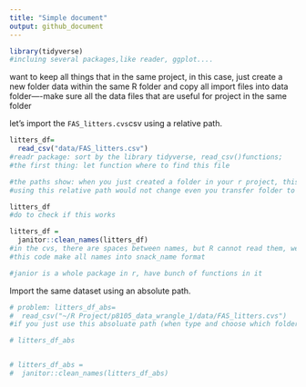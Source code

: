 ```yaml
---
title: "Simple document"
output: github_document
---
```


```r
library(tidyverse)
#incluing several packages,like reader, ggplot....
```


want to keep all things that in the same project, in this case, just create a new folder data within the same R folder and copy all import files into data folder----make sure all the data files that are useful for project in the same folder

let's import the `FAS_litters.cvs`csv using a relative path.

```r
litters_df=
  read_csv("data/FAS_litters.csv")
#readr package: sort by the library tidyverse, read_csv()functions;
#the first thing: let function where to find this file

#the paths show: when you just created a folder in your r project, this would show when you type its name
#using this relative path would not change even you transfer folder to other places

litters_df
#do to check if this works

litters_df = 
  janitor::clean_names(litters_df)
#in the cvs, there are spaces between names, but R cannot read them, we need to change names into snack_name
#this code make all names into snack_name format

#janior is a whole package in r, have bunch of functions in it

```


Import the same dataset using an absolute path.

```r
# problem: litters_df_abs=
#  read_csv("~/R Project/p8105_data_wrangle_1/data/FAS_litters.cvs")
#if you just use this absoluate path (when type and choose which folder that your data in), when you put the whole foler(include project and data into new folder,the path is changed, this would make mistake for this path)---get error(move folder)

# litters_df_abs


# litters_df_abs = 
#  janitor::clean_names(litters_df_abs)
```


